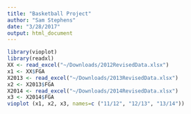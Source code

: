 ```yaml
---
title: "Basketball Project"
author: "Sam Stephens"
date: "3/28/2017"
output: html_document
---
```


```r
library(vioplot)
library(readxl)
XX <- read_excel("~/Downloads/2012RevisedData.xlsx")
x1 <- XX$FGA
X2013 <- read_excel("~/Downloads/2013RevisedData.xlsx")
x2 <- X2013$FGA
X2014 <- read_excel("~/Downloads/2014RevisedData.xlsx")
x3 <- X2014$FGA
vioplot (x1, x2, x3, names=c ("11/12", "12/13", "13/14"))
```


